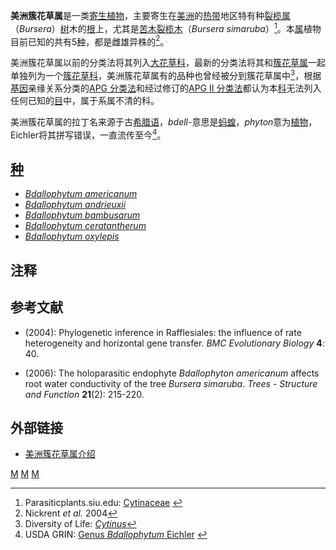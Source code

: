 {{Automatic taxobox
| taxon = Bdallophytum
| authority = [[August_W._Eichler|Eichler]], 1872
| subdivision_ranks = [[种|种]]
| subdivision = 参见正文
| synonyms =''Bdallophyton''
}}

'''美洲簇花草属'''是一类[[寄生植物|寄生植物]]，主要寄生在[[美洲|美洲]]的[[热带|热带]]地区特有种[[裂榄属|裂榄属]]（''Bursera''）[[树|树]]木的[[根|根]]上，尤其是[[苦木裂榄木|苦木裂榄木]]（''Bursera simaruba''）<ref name=parasiticplants>Parasiticplants.siu.edu: [http://www.parasiticplants.siu.edu/Cytinaceae/description.html Cytinaceae] {{Wayback|url=http://www.parasiticplants.siu.edu/Cytinaceae/description.html |date=20070610004703 }}</ref>。本[[属|属]]植物目前已知的共有5[[种|种]]，都是雌雄异株的<ref>Nickrent ''et al.'' 2004</ref>。

美洲簇花草属以前的分类法将其列入[[大花草科|大花草科]]，最新的分类法将其和[[簇花草属|簇花草属]]一起单独列为一个[[簇花草科|簇花草科]]，美洲簇花草属有的品种也曾经被分到簇花草属中<ref>Diversity of Life: [http://www.diversityoflife.org/taxpage/0/genus/Cytinus.html ''Cytinus'']</ref>，根据[[基因|基因]]亲缘关系分类的[[APG_分类法|APG 分类法]]和经过修订的[[APG_II_分类法|APG II 分类法]]都认为本[[科|科]]无法列入任何已知的[[目|目]]中，属于系属不清的科。

美洲簇花草属的拉丁名来源于古[[希腊语|希腊语]]，''bdell-''意思是[[蚂蝗|蚂蝗]]，''phyton''意为[[植物|植物]]，Eichler将其拼写错误，一直流传至今<ref>USDA GRIN: [http://www.ars-grin.gov/cgi-bin/npgs/html/genus.pl?1341 Genus ''Bdallophytum'' Eichler] {{webarchive|url=https://web.archive.org/web/20120912154852/http://www.ars-grin.gov/cgi-bin/npgs/html/genus.pl?1341 |date=2012-09-12 }}</ref>。

==[[种|种]]==
* ''[[Bdallophytum_americanum|Bdallophytum americanum]]''
* ''[[Bdallophytum_andrieuxii|Bdallophytum andrieuxii]]''
* ''[[Bdallophytum_bambusarum|Bdallophytum bambusarum]]''
* ''[[Bdallophytum_ceratantherum|Bdallophytum ceratantherum]]''
* ''[[Bdallophytum_oxylepis|Bdallophytum oxylepis]]''

==注释==
{{reflist}}

==参考文献==
* {{aut|Nickrent, Daniel L.; Blarer, Albert; Qiu, Yin-Long; Vidal-Russell, Romina & Anderson, Frank E.}} (2004): Phylogenetic inference in Rafflesiales: the influence of rate heterogeneity and horizontal gene transfer. ''BMC Evolutionary Biology'' '''4''': 40. {{doi|10.1186/1471-2148-4-40}}
* {{aut|García-Franco, José; López-Portillo, Jorge & Ángeles, Guillermo}} (2006): The holoparasitic endophyte ''Bdallophyton americanum'' affects root water conductivity of the tree ''Bursera simaruba''. ''Trees - Structure and Function'' '''21'''(2): 215-220. {{doi|10.1007/s00468-006-0113-z}}

==外部链接==
* [http://www.parasiticplants.siu.edu/Cytinaceae/references.html 美洲簇花草属介绍] {{Wayback|url=http://www.parasiticplants.siu.edu/Cytinaceae/references.html |date=20080511165726 }}
{{Taxonbar}}
[[Category:美洲簇花草属|M]]
[[Category:寄生植物|M]]
[[Category:1872年描述的分类群|M]]